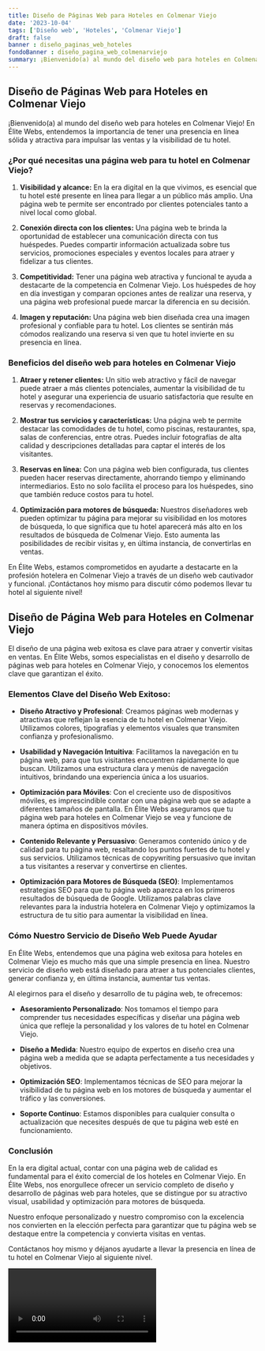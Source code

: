 ```yaml
---
title: Diseño de Páginas Web para Hoteles en Colmenar Viejo
date: '2023-10-04'
tags: ['Diseño web', 'Hoteles', 'Colmenar Viejo']
draft: false
banner : diseño_paginas_web_hoteles
fondoBanner : diseño_pagina_web_colmenarviejo
summary: ¡Bienvenido(a) al mundo del diseño web para hoteles en Colmenar Viejo! En Élite Webs, entendemos la importancia de tener una presencia en línea sólida y atractiva para impulsar las ventas y la visibilidad de tu hotel.
---
```


## Diseño de Páginas Web para Hoteles en Colmenar Viejo

¡Bienvenido(a) al mundo del diseño web para hoteles en Colmenar Viejo! En Élite Webs, entendemos la importancia de tener una presencia en línea sólida y atractiva para impulsar las ventas y la visibilidad de tu hotel.

### ¿Por qué necesitas una página web para tu hotel en Colmenar Viejo?

1. **Visibilidad y alcance:** En la era digital en la que vivimos, es esencial que tu hotel esté presente en línea para llegar a un público más amplio. Una página web te permite ser encontrado por clientes potenciales tanto a nivel local como global.

2. **Conexión directa con los clientes:** Una página web te brinda la oportunidad de establecer una comunicación directa con tus huéspedes. Puedes compartir información actualizada sobre tus servicios, promociones especiales y eventos locales para atraer y fidelizar a tus clientes.

3. **Competitividad:** Tener una página web atractiva y funcional te ayuda a destacarte de la competencia en Colmenar Viejo. Los huéspedes de hoy en día investigan y comparan opciones antes de realizar una reserva, y una página web profesional puede marcar la diferencia en su decisión.

4. **Imagen y reputación:** Una página web bien diseñada crea una imagen profesional y confiable para tu hotel. Los clientes se sentirán más cómodos realizando una reserva si ven que tu hotel invierte en su presencia en línea.

### Beneficios del diseño web para hoteles en Colmenar Viejo

1. **Atraer y retener clientes:** Un sitio web atractivo y fácil de navegar puede atraer a más clientes potenciales, aumentar la visibilidad de tu hotel y asegurar una experiencia de usuario satisfactoria que resulte en reservas y recomendaciones.

2. **Mostrar tus servicios y características:** Una página web te permite destacar las comodidades de tu hotel, como piscinas, restaurantes, spa, salas de conferencias, entre otras. Puedes incluir fotografías de alta calidad y descripciones detalladas para captar el interés de los visitantes.

3. **Reservas en línea:** Con una página web bien configurada, tus clientes pueden hacer reservas directamente, ahorrando tiempo y eliminando intermediarios. Esto no solo facilita el proceso para los huéspedes, sino que también reduce costos para tu hotel.

4. **Optimización para motores de búsqueda:** Nuestros diseñadores web pueden optimizar tu página para mejorar su visibilidad en los motores de búsqueda, lo que significa que tu hotel aparecerá más alto en los resultados de búsqueda de Colmenar Viejo. Esto aumenta las posibilidades de recibir visitas y, en última instancia, de convertirlas en ventas.

En Élite Webs, estamos comprometidos en ayudarte a destacarte en la profesión hotelera en Colmenar Viejo a través de un diseño web cautivador y funcional. ¡Contáctanos hoy mismo para discutir cómo podemos llevar tu hotel al siguiente nivel!

<GifSeo />

<Cta />

## Diseño de Página Web para Hoteles en Colmenar Viejo

El diseño de una página web exitosa es clave para atraer y convertir visitas en ventas. En Élite Webs, somos especialistas en el diseño y desarrollo de páginas web para hoteles en Colmenar Viejo, y conocemos los elementos clave que garantizan el éxito.

### Elementos Clave del Diseño Web Exitoso:

- **Diseño Atractivo y Profesional**: Creamos páginas web modernas y atractivas que reflejan la esencia de tu hotel en Colmenar Viejo. Utilizamos colores, tipografías y elementos visuales que transmiten confianza y profesionalismo.

- **Usabilidad y Navegación Intuitiva**: Facilitamos la navegación en tu página web, para que tus visitantes encuentren rápidamente lo que buscan. Utilizamos una estructura clara y menús de navegación intuitivos, brindando una experiencia única a los usuarios.

- **Optimización para Móviles**: Con el creciente uso de dispositivos móviles, es imprescindible contar con una página web que se adapte a diferentes tamaños de pantalla. En Élite Webs aseguramos que tu página web para hoteles en Colmenar Viejo se vea y funcione de manera óptima en dispositivos móviles.

- **Contenido Relevante y Persuasivo**: Generamos contenido único y de calidad para tu página web, resaltando los puntos fuertes de tu hotel y sus servicios. Utilizamos técnicas de copywriting persuasivo que invitan a tus visitantes a reservar y convertirse en clientes.

- **Optimización para Motores de Búsqueda (SEO)**: Implementamos estrategias SEO para que tu página web aparezca en los primeros resultados de búsqueda de Google. Utilizamos palabras clave relevantes para la industria hotelera en Colmenar Viejo y optimizamos la estructura de tu sitio para aumentar la visibilidad en línea.

### Cómo Nuestro Servicio de Diseño Web Puede Ayudar

En Élite Webs, entendemos que una página web exitosa para hoteles en Colmenar Viejo es mucho más que una simple presencia en línea. Nuestro servicio de diseño web está diseñado para atraer a tus potenciales clientes, generar confianza y, en última instancia, aumentar tus ventas.

Al elegirnos para el diseño y desarrollo de tu página web, te ofrecemos:

- **Asesoramiento Personalizado**: Nos tomamos el tiempo para comprender tus necesidades específicas y diseñar una página web única que refleje la personalidad y los valores de tu hotel en Colmenar Viejo.

- **Diseño a Medida**: Nuestro equipo de expertos en diseño crea una página web a medida que se adapta perfectamente a tus necesidades y objetivos.

- **Optimización SEO**: Implementamos técnicas de SEO para mejorar la visibilidad de tu página web en los motores de búsqueda y aumentar el tráfico y las conversiones.

- **Soporte Continuo**: Estamos disponibles para cualquier consulta o actualización que necesites después de que tu página web esté en funcionamiento.

### Conclusión

En la era digital actual, contar con una página web de calidad es fundamental para el éxito comercial de los hoteles en Colmenar Viejo. En Élite Webs, nos enorgullece ofrecer un servicio completo de diseño y desarrollo de páginas web para hoteles, que se distingue por su atractivo visual, usabilidad y optimización para motores de búsqueda.

Nuestro enfoque personalizado y nuestro compromiso con la excelencia nos convierten en la elección perfecta para garantizar que tu página web se destaque entre la competencia y convierta visitas en ventas.

Contáctanos hoy mismo y déjanos ayudarte a llevar la presencia en línea de tu hotel en Colmenar Viejo al siguiente nivel.

<Video />

<CtaBot job='Hoteles' city='Colmenar Viejo'/>

<Gmaps query='Colmenar Viejo+españa+maps' />